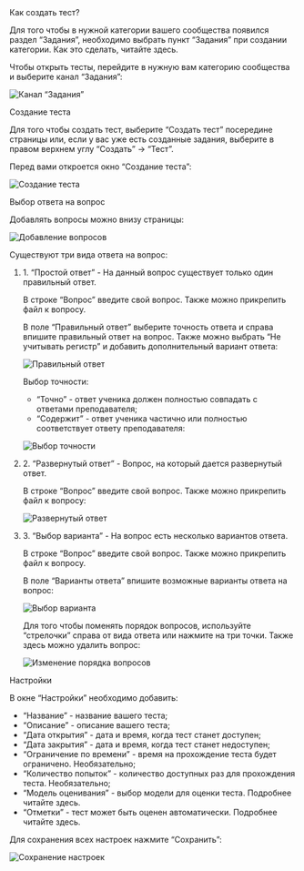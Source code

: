 
<AnchorHeading type="h1" id="add-test">
  Как создать тест?
</AnchorHeading>

Для того чтобы в нужной категории вашего сообщества появился раздел “Задания”, необходимо выбрать пункт “Задания” при создании категории. Как это сделать, <Link href="https://xieffect.ru/">читайте здесь</Link>.

Чтобы открыть тесты, перейдите в нужную вам категорию сообщества и выберите канал “Задания”:

<Image
  width={960}
  height={613}
  src="/assets/markdown/tests-and-tasks/tests-empty.jpg"
  alt="Канал “Задания”"
  noRatio
/>

<AnchorHeading type="h2" id="add-new-test">
  Создание теста
</AnchorHeading>

Для того чтобы создать тест, выберите “Создать тест” посередине страницы или, если у вас уже есть созданные задания, выберите в правом верхнем углу “Создать” → “Тест”.

Перед вами откроется окно “Создание теста”:

<Image
  width={960}
  height={576}
  src="/assets/markdown/tests-and-tasks/new-test.jpg"
  alt="Создание теста"
  noRatio
/>

<AnchorHeading type="h3" id="choose-answer">
  Выбор ответа на вопрос
</AnchorHeading>

Добавлять вопросы можно внизу страницы:

<Image
  width={599}
  height={41}
  src="/assets/markdown/tests-and-tasks/add-questions.jpg"
  alt="Добавление вопросов"
  noRatio
/>

Существуют три вида ответа на вопрос:

<ol>
<li>1. “Простой ответ” - На данный вопрос существует только один правильный ответ.</li>

В строке “Вопрос” введите свой вопрос. Также можно прикрепить файл к вопросу.

В поле “Правильный ответ” выберите точность ответа и справа впишите правильный ответ на вопрос. Также можно выбрать “Не учитывать регистр” и добавить дополнительный вариант ответа:

<Image
  width={599}
  height={416}
  src="/assets/markdown/tests-and-tasks/simple-answer.jpg"
  alt="Правильный ответ"
  noRatio
/>

Выбор точности:

- “Точно” - ответ ученика должен полностью совпадать с ответами преподавателя;
- “Содержит” - ответ ученика частично или полностью соответствует ответу преподавателя:

<Image
  width={599}
  height={143}
  src="/assets/markdown/tests-and-tasks/simple-answer-accuracy-options.jpg"
  alt="Выбор точности"
  noRatio
/>

<li>2. “Развернутый ответ” - Вопрос, на который дается развернутый ответ.</li>

В строке “Вопрос” введите свой вопрос. Также можно прикрепить файл к вопросу:

<Image
  width={599}
  height={235}
  src="/assets/markdown/tests-and-tasks/detailed-answer.jpg"
  alt="Развернутый ответ"
  noRatio
/>

<li>3. “Выбор варианта” - На вопрос есть несколько вариантов ответа.</li>

В строке “Вопрос” введите свой вопрос. Также можно прикрепить файл к вопросу.

В поле “Варианты ответа” впишите возможные варианты ответа на вопрос:

<Image
  width={599}
  height={344}
  src="/assets/markdown/tests-and-tasks/answer-variants.jpg"
  alt="Выбор варианта"
  noRatio
/>

Для того чтобы поменять порядок вопросов, используйте “стрелочки” справа от вида ответа или нажмите на три точки. Также здесь можно удалить вопрос:

<Image
  width={312}
  height={241}
  src="/assets/markdown/tests-and-tasks/change-order.png"
  alt="Изменение порядка вопросов"
  noRatio
/>
</ol>

<AnchorHeading type="h2" id="settings">
  Настройки
</AnchorHeading>

В окне “Настройки” необходимо добавить:

- “Название” - название вашего теста;
- “Описание” - описание вашего теста;
- “Дата открытия” - дата и время, когда тест станет доступен;
- “Дата закрытия” - дата и время, когда тест станет недоступен;
- “Ограничение по времени” - время на прохождение теста будет ограничено. Необязательно;
- “Количество попыток” - количество доступных раз для прохождения теста. Необязательно;
- “Модель оценивания” - выбор модели для оценки теста. Подробнее <Link href="evaluation-system">читайте здесь</Link>.
- “Отметки” - тест может быть оценен автоматически. Подробнее <Link href="evaluation-system#grades">читайте здесь</Link>.

Для сохранения всех настроек нажмите “Сохранить”:

<Image
  width={269}
  height={989}
  src="/assets/markdown/tests-and-tasks/save-settings.jpg"
  alt="Сохранение настроек"
/>
